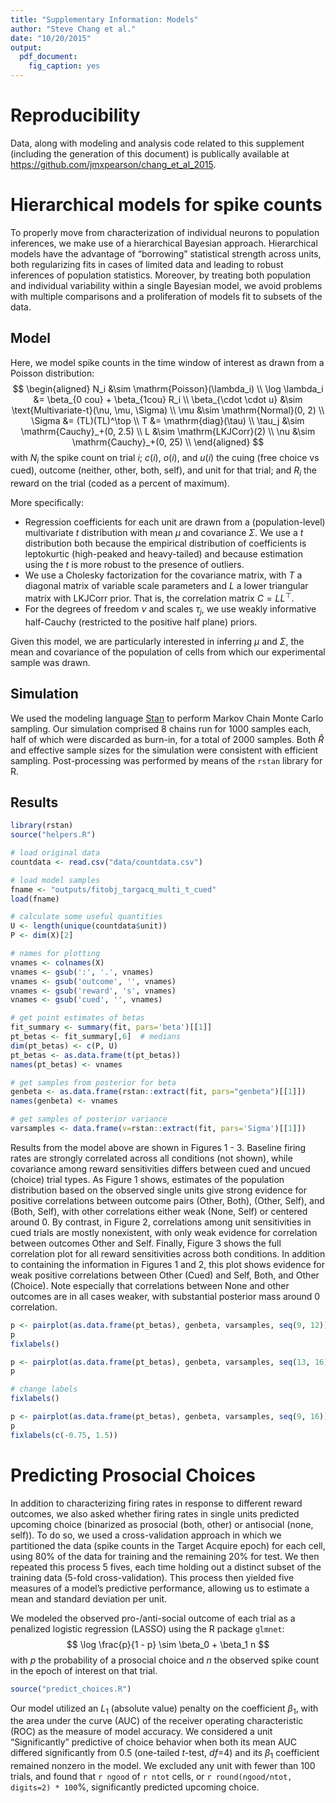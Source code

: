 ```yaml
---
title: "Supplementary Information: Models"
author: "Steve Chang et al."
date: "10/20/2015"
output: 
  pdf_document:
    fig_caption: yes        
---
```

# Reproducibility

Data, along with modeling and analysis code related to this supplement (including the generation of this document) is publically available at [https://github.com/jmxpearson/chang_et_al_2015](https://github.com/jmxpearson/chang_et_al_2015).

# Hierarchical models for spike counts

To properly move from characterization of individual neurons to population inferences, we make use of a hierarchical Bayesian approach. Hierarchical models have the advantage of "borrowing" statistical strength across units, both regularizing fits in cases of limited data and leading to robust inferences of population statistics. Moreover, by treating both population and individual variability within a single Bayesian model, we avoid problems with multiple comparisons and a proliferation of models fit to subsets of the data.

## Model

Here, we model spike counts in the time window of interest as drawn from a Poisson distribution:
$$
\begin{aligned}
  N_i &\sim \mathrm{Poisson}(\lambda_i) \\
  \log \lambda_i &= \beta_{0 cou} + \beta_{1cou} R_i \\
  \beta_{\cdot \cdot u} &\sim \text{Multivariate-t}(\nu, \mu, \Sigma) \\
  \mu &\sim \mathrm{Normal}(0, 2) \\
  \Sigma &= (TL)(TL)^\top \\
  T &= \mathrm{diag}(\tau) \\
  \tau_j &\sim \mathrm{Cauchy}_+(0, 2.5) \\
  L &\sim \mathrm{LKJCorr}(2) \\
  \nu &\sim \mathrm{Cauchy}_+(0, 25) \\
\end{aligned}
$$
with $N_i$ the spike count on trial $i$; $c(i)$, $o(i)$, and $u(i)$ the cuing (free choice vs cued), 
outcome (neither, other, both, self), and unit for that trial; and $R_i$ the reward on the trial 
(coded as a percent of maximum).

More specifically:

- Regression coefficients for each unit are drawn from a (population-level) multivariate $t$ distribution with mean $\mu$ and 
covariance $\Sigma$. We use a $t$ distribution both because the empirical distribution of coefficients is 
leptokurtic (high-peaked and heavy-tailed) and because estimation using the $t$ is more robust to the 
presence of outliers.
- We use a Cholesky factorization for the covariance matrix, with $T$ a diagonal matrix of variable scale 
parameters and $L$ a lower triangular matrix with LKJCorr prior\footnote{cf. Section 50.1 of the [Stan Reference Manual](http://mc-stan.org/documentation/) 
v.2.8.0 and references therein.}. That is, the correlation matrix $C = LL^\top$.
- For the degrees of freedom $\nu$ and scales $\tau_j$, we use weakly informative half-Cauchy (restricted to the 
positive half plane) priors.

Given this model, we are particularly interested in inferring $\mu$ and $\Sigma$, the mean and covariance of the
population of cells from which our experimental sample was drawn.

## Simulation

We used the modeling language [Stan](http://www.mc-stan.org) to perform Markov Chain Monte Carlo sampling. Our simulation comprised 8 chains run for 1000 samples each, half of which were discarded as burn-in, for a total of 2000 samples. Both $\hat{R}$ and effective sample sizes for the simulation were consistent with efficient sampling. Post-processing was performed by means of the `rstan` library for R.

## Results

```r
library(rstan)
source("helpers.R")

# load original data
countdata <- read.csv("data/countdata.csv")

# load model samples
fname <- "outputs/fitobj_targacq_multi_t_cued"
load(fname)

# calculate some useful quantities
U <- length(unique(countdata$unit))
P <- dim(X)[2]

# names for plotting
vnames <- colnames(X)
vnames <- gsub(':', '.', vnames)
vnames <- gsub('outcome', '', vnames)
vnames <- gsub('reward', 's', vnames)
vnames <- gsub('cued', '', vnames)

# get point estimates of betas
fit_summary <- summary(fit, pars='beta')[[1]]
pt_betas <- fit_summary[,6]  # medians
dim(pt_betas) <- c(P, U)
pt_betas <- as.data.frame(t(pt_betas))
names(pt_betas) <- vnames

# get samples from posterior for beta
genbeta <- as.data.frame(rstan::extract(fit, pars="genbeta")[[1]])
names(genbeta) <- vnames

# get samples of posterior variance
varsamples <- data.frame(v=rstan::extract(fit, pars='Sigma')[[1]])
```
Results from the model above are shown in Figures 1 - 3. Baseline firing rates are strongly correlated across all conditions (not shown), while covariance among reward sensitivities differs between cued and uncued (choice) trial types. As Figure 1 shows, estimates of the population distribution based on the observed single units give strong evidence for positive correlations between outcome pairs (Other, Both), (Other, Self), and (Both, Self), with other correlations either weak (None, Self) or centered around 0. By contrast, in Figure 2, correlations among unit sensitivities in cued trials are mostly nonexistent, with only weak evidence for correlation between outcomes Other and Self. Finally, Figure 3 shows the full correlation plot for all reward sensitivities across both conditions. In addition to containing the information in Figures 1 and 2, this plot shows evidence for weak positive correlations between Other (Cued) and Self, Both, and Other (Choice). Note especially that correlations between None and other outcomes are in all cases weaker, with substantial posterior mass around 0 correlation.

```r

p <- pairplot(as.data.frame(pt_betas), genbeta, varsamples, seq(9, 12))
p
fixlabels()
```

```r
p <- pairplot(as.data.frame(pt_betas), genbeta, varsamples, seq(13, 16))
p

# change labels
fixlabels()
```

```r
p <- pairplot(as.data.frame(pt_betas), genbeta, varsamples, seq(9, 16))
p
fixlabels(c(-0.75, 1.5))
```

# Predicting Prosocial Choices

In addition to characterizing firing rates in response to different reward outcomes, we also asked whether firing rates in single units predicted upcoming choice (binarized as prosocial (both, other) or antisocial (none, self)). To do so, we used a cross-validation approach in which we partitioned the data (spike counts in the Target Acquire epoch) for each cell, using 80% of the data for training and the remaining 20% for test. We then repeated this process 5 fives, each time holding out a distinct subset of the training data (5-fold cross-validation). This process then yielded five measures of a model's predictive performance, allowing us to estimate a mean and standard deviation per unit.

We modeled the observed pro-/anti-social outcome of each trial as a penalized logistic regression (LASSO) using the R package `glmnet`:
$$
\log \frac{p}{1 - p} \sim \beta_0 + \beta_1 n
$$
with $p$ the probability of a prosocial choice and $n$ the observed spike count in the epoch of interest on that trial. 

```r
source("predict_choices.R")
```

Our model utilized an $L_1$ (absolute value) penalty on the coefficient $\beta_1$, with the area under the curve (AUC) of the receiver operating characteristic (ROC) as the measure of model accuracy. We considered a unit "Significantly" predictive of choice behavior when both its mean AUC differed significantly from 0.5 (one-tailed $t$-test, $df$=4) and its $\beta_1$ coefficient remained nonzero in the model.\footnote{The first of these conditions requires the model to perform better than chance, the second that the model with spike counts included outperforms the baseline model (a constant $p$) on heldout data.} We excluded any unit with fewer than 100 trials, and found that `r ngood` of `r ntot` cells, or `r round(ngood/ntot, digits=2) * 100`%, significantly predicted upcoming choice. 

